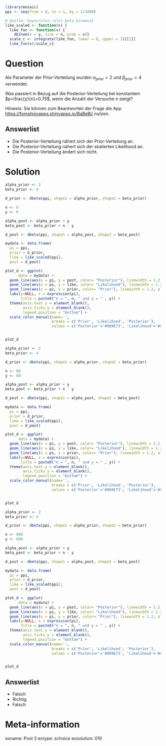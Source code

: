```r
library(mosaic)
ppi <- seq(from = 0, to = 1, by = 1/1000)

# Quelle: bayesrules::plot_beta_binomial
like_scaled <- function(x) {
  like_fun <- function(x) {
    dbinom(x = y, size = n, prob = x)}
  scale_c <- integrate(like_fun, lower = 0, upper = 1)[[1]]
  like_fun(x)/scale_c}
```

Question
========

Als Parameter der Prior-Verteilung wurden $\alpha_{prior}=2$ und $\beta_{prior}=4$ verwendet.

Was passiert in Bezug auf die Posterior-Verteilung bei konstantem $p=\frac{y}{n}=0.75$, wenn die Anzahl der Versuche $n$ steigt?

*Hinweis:* Sie können zum Beantworten der Frage die App <https://fomshinyapps.shinyapps.io/BaBeBi/> nutzen.

Answerlist
----------
* Die Posterior-Verteilung nähert sich der Prior-Verteilung an.
* Die Posterior-Verteilung nähert sich der skalierten Likelihood an.
* Die Posterior-Verteilung ändert sich nicht.


Solution
========

```r
alpha_prior <- 2
beta_prior <- 4

d_prior <- dbeta(ppi, shape1 = alpha_prior, shape2 = beta_prior)

n <- 8
y <- 6

alpha_post <- alpha_prior + y
beta_post <- beta_prior + n - y

d_post <- dbeta(ppi, shape1 = alpha_post, shape2 = beta_post)

mydata <- data.frame(
  pi = ppi,
  prior = d_prior,
  like = like_scaled(ppi),
  post = d_post)

plot_d <- ggplot(
      data = mydata) +
  geom_line(aes(x = pi, y = post, color= "Posterior"), linewidth = 1.2, alpha = 0.8) + 
  geom_line(aes(x = pi, y = like, color= "Likelihood"), linewidth = 1.2, alpha = 0.8) +
  geom_line(aes(x = pi, y = prior, color= "Prior"), linewidth = 1.2, alpha = 0.8) +
  labs(y=NULL, x = expression(pi),
       title = paste0("n = ", n, " und y = " , y)) +
  theme(axis.text.y = element_blank(),
        axis.ticks.y = element_blank(),
        legend.position = "bottom") +
  scale_color_manual(name='',
                     breaks = c('Prior', 'Likelihood', 'Posterior'),
                     values = c('Posterior'='#009E73', 'Likelihood'='#CC79A7', 'Prior'='#D55E00'))


plot_d
```

```r
alpha_prior <- 2
beta_prior <- 4

d_prior <- dbeta(ppi, shape1 = alpha_prior, shape2 = beta_prior)

n <- 80
y <- 60

alpha_post <- alpha_prior + y
beta_post <- beta_prior + n - y

d_post <- dbeta(ppi, shape1 = alpha_post, shape2 = beta_post)

mydata <- data.frame(
  pi = ppi,
  prior = d_prior,
  like = like_scaled(ppi),
  post = d_post)

plot_d <- ggplot(
      data = mydata) +
  geom_line(aes(x = pi, y = post, color= "Posterior"), linewidth = 1.2, alpha = 0.8) + 
  geom_line(aes(x = pi, y = like, color= "Likelihood"), linewidth = 1.2, alpha = 0.8) +
  geom_line(aes(x = pi, y = prior, color= "Prior"), linewidth = 1.2, alpha = 0.8) +
  labs(y=NULL, x = expression(pi),
       title = paste0("n = ", n, " und y = " , y)) +
  theme(axis.text.y = element_blank(),
        axis.ticks.y = element_blank(),
        legend.position = "bottom") +
  scale_color_manual(name='',
                     breaks = c('Prior', 'Likelihood', 'Posterior'),
                     values = c('Posterior'='#009E73', 'Likelihood'='#CC79A7', 'Prior'='#D55E00'))


plot_d
```


```r
alpha_prior <- 2
beta_prior <- 4

d_prior <- dbeta(ppi, shape1 = alpha_prior, shape2 = beta_prior)

n <- 800
y <- 600

alpha_post <- alpha_prior + y
beta_post <- beta_prior + n - y

d_post <- dbeta(ppi, shape1 = alpha_post, shape2 = beta_post)

mydata <- data.frame(
  pi = ppi,
  prior = d_prior,
  like = like_scaled(ppi),
  post = d_post)

plot_d <- ggplot(
      data = mydata) +
  geom_line(aes(x = pi, y = post, color= "Posterior"), linewidth = 1.2, alpha = 0.8) + 
  geom_line(aes(x = pi, y = like, color= "Likelihood"), linewidth = 1.2, alpha = 0.8) +
  geom_line(aes(x = pi, y = prior, color= "Prior"), linewidth = 1.2, alpha = 0.8) +
  labs(y=NULL, x = expression(pi),
       title = paste0("n = ", n, " und y = " , y)) +
  theme(axis.text.y = element_blank(),
        axis.ticks.y = element_blank(),
        legend.position = "bottom") +
  scale_color_manual(name='',
                     breaks = c('Prior', 'Likelihood', 'Posterior'),
                     values = c('Posterior'='#009E73', 'Likelihood'='#CC79A7', 'Prior'='#D55E00'))


plot_d
```

Answerlist
----------
* Falsch
* Richtig
* Falsch

Meta-information
================
exname: Post 3
extype: schoice
exsolution: 010
